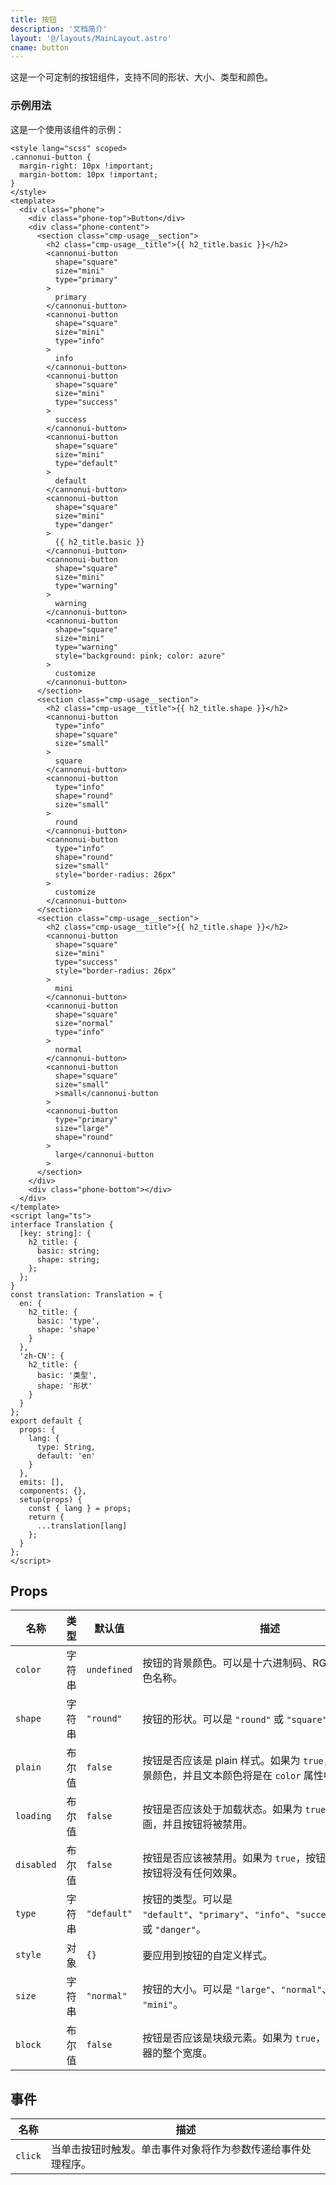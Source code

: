 ```yaml
---
title: 按钮
description: '文档简介'
layout: '@/layouts/MainLayout.astro'
cname: button
---
```



这是一个可定制的按钮组件，支持不同的形状、大小、类型和颜色。

### 示例用法

<ButtonVue client:visible />

这是一个使用该组件的示例：

```vue
<style lang="scss" scoped>
.cannonui-button {
  margin-right: 10px !important;
  margin-bottom: 10px !important;
}
</style>
<template>
  <div class="phone">
    <div class="phone-top">Button</div>
    <div class="phone-content">
      <section class="cmp-usage__section">
        <h2 class="cmp-usage__title">{{ h2_title.basic }}</h2>
        <cannonui-button
          shape="square"
          size="mini"
          type="primary"
        >
          primary
        </cannonui-button>
        <cannonui-button
          shape="square"
          size="mini"
          type="info"
        >
          info
        </cannonui-button>
        <cannonui-button
          shape="square"
          size="mini"
          type="success"
        >
          success
        </cannonui-button>
        <cannonui-button
          shape="square"
          size="mini"
          type="default"
        >
          default
        </cannonui-button>
        <cannonui-button
          shape="square"
          size="mini"
          type="danger"
        >
          {{ h2_title.basic }}
        </cannonui-button>
        <cannonui-button
          shape="square"
          size="mini"
          type="warning"
        >
          warning
        </cannonui-button>
        <cannonui-button
          shape="square"
          size="mini"
          type="warning"
          style="background: pink; color: azure"
        >
          customize
        </cannonui-button>
      </section>
      <section class="cmp-usage__section">
        <h2 class="cmp-usage__title">{{ h2_title.shape }}</h2>
        <cannonui-button
          type="info"
          shape="square"
          size="small"
        >
          square
        </cannonui-button>
        <cannonui-button
          type="info"
          shape="round"
          size="small"
        >
          round
        </cannonui-button>
        <cannonui-button
          type="info"
          shape="round"
          size="small"
          style="border-radius: 26px"
        >
          customize
        </cannonui-button>
      </section>
      <section class="cmp-usage__section">
        <h2 class="cmp-usage__title">{{ h2_title.shape }}</h2>
        <cannonui-button
          shape="square"
          size="mini"
          type="success"
          style="border-radius: 26px"
        >
          mini
        </cannonui-button>
        <cannonui-button
          shape="square"
          size="normal"
          type="info"
        >
          normal
        </cannonui-button>
        <cannonui-button
          shape="square"
          size="small"
          >small</cannonui-button
        >
        <cannonui-button
          type="primary"
          size="large"
          shape="round"
        >
          large</cannonui-button
        >
      </section>
    </div>
    <div class="phone-bottom"></div>
  </div>
</template>
<script lang="ts">
interface Translation {
  [key: string]: {
    h2_title: {
      basic: string;
      shape: string;
    };
  };
}
const translation: Translation = {
  en: {
    h2_title: {
      basic: 'type',
      shape: 'shape'
    }
  },
  'zh-CN': {
    h2_title: {
      basic: '类型',
      shape: '形状'
    }
  }
};
export default {
  props: {
    lang: {
      type: String,
      default: 'en'
    }
  },
  emits: [],
  components: {},
  setup(props) {
    const { lang } = props;
    return {
      ...translation[lang]
    };
  }
};
</script>
```

## Props

| 名称       | 类型   | 默认值      | 描述                                                                                                        |
| ---------- | ------ | ----------- | ----------------------------------------------------------------------------------------------------------- |
| `color`    | 字符串 | `undefined` | 按钮的背景颜色。可以是十六进制码、RGB 值或 CSS 颜色名称。                                                   |
| `shape`    | 字符串 | `"round"`   | 按钮的形状。可以是 `"round"` 或 `"square"`。                                                                |
| `plain`    | 布尔值 | `false`     | 按钮是否应该是 plain 样式。如果为 `true`，按钮将没有背景颜色，并且文本颜色将是在 `color` 属性中指定的颜色。 |
| `loading`  | 布尔值 | `false`     | 按钮是否应该处于加载状态。如果为 `true`，将显示加载动画，并且按钮将被禁用。                                 |
| `disabled` | 布尔值 | `false`     | 按钮是否应该被禁用。如果为 `true`，按钮将被禁用，单击按钮将没有任何效果。                                   |
| `type`     | 字符串 | `"default"` | 按钮的类型。可以是 `"default"`、`"primary"`、`"info"`、`"success"`、`"warning"` 或 `"danger"`。             |
| `style`    | 对象   | `{}`        | 要应用到按钮的自定义样式。                                                                                  |
| `size`     | 字符串 | `"normal"`  | 按钮的大小。可以是 `"large"`、`"normal"`、`"small"` 或 `"mini"`。                                           |
| `block`    | 布尔值 | `false`     | 按钮是否应该是块级元素。如果为 `true`，按钮将占据其容器的整个宽度。                                         |

## 事件

| 名称    | 描述                                                         |
| ------- | ------------------------------------------------------------ |
| `click` | 当单击按钮时触发。单击事件对象将作为参数传递给事件处理程序。 |

